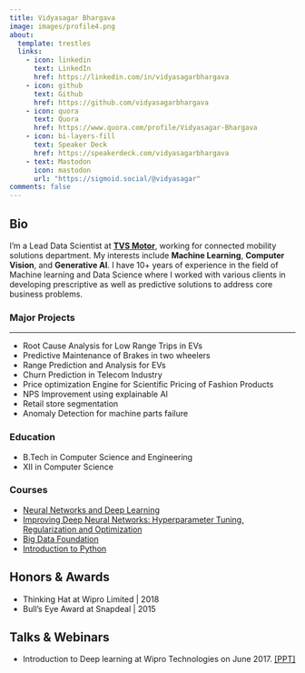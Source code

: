 ```yaml
---
title: Vidyasagar Bhargava
image: images/profile4.png
about:
  template: trestles
  links:
    - icon: linkedin
      text: LinkedIn
      href: https://linkedin.com/in/vidyasagarbhargava
    - icon: github
      text: Github
      href: https://github.com/vidyasagarbhargava
    - icon: quora
      text: Quora
      href: https://www.quora.com/profile/Vidyasagar-Bhargava
    - icon: bi-layers-fill
      text: Speaker Deck
      href: https://speakerdeck.com/vidyasagarbhargava
    - text: Mastodon
      icon: mastodon
      url: "https://sigmoid.social/@vidyasagar"
comments: false
---
```

::: {.column-page}

## Bio

I’m a Lead Data Scientist at **[TVS Motor](https://www.tvsmotor.com)**, working for connected mobility solutions department. My interests include **Machine Learning**, **Computer Vision**, and **Generative AI**. I have 10+ years of experience in the field of Machine learning and Data Science where I worked with various clients in developing prescriptive as well as predictive solutions to address core business problems. 



<p></p>

### Major Projects 

-------------------------------------------------------
* Root Cause Analysis for Low Range Trips in EVs  
* Predictive Maintenance of Brakes in two wheelers  
* Range Prediction and Analysis for EVs
* Churn Prediction in Telecom Industry
* Price optimization Engine for Scientific Pricing of Fashion Products
* NPS Improvement using explainable AI
* Retail store segmentation
* Anomaly Detection for machine parts failure

### Education 

* B.Tech in Computer Science and Engineering
* XII in Computer Science

### Courses
* [Neural Networks and Deep Learning](https://coursera.org/share/df47600c32654a6020f4ec27cbc1f121)
* [Improving Deep Neural Networks: Hyperparameter Tuning, Regularization and Optimization](https://www.coursera.org/account/accomplishments/verify/ZZLZ3U6GTBUL)
* [Big Data Foundation](https://www.credly.com/badges/39dba64e-03a2-47ae-816f-c5064cb88d93/linked_in_profile)
* [Introduction to Python](https://www.kaggle.com/learn/certification/vidyasagarbhargava/python)

## Honors & Awards  
* Thinking Hat at Wipro Limited | 2018
* Bull's Eye Award at Snapdeal | 2015

## Talks & Webinars

* Introduction to Deep learning at Wipro Technologies on June 2017. [[PPT]](https://speakerdeck.com/vidyasagarbhargava/introduction-to-deep-learning)




:::

<link rel="me" href="https://sigmoid.social/@vidyasagar">